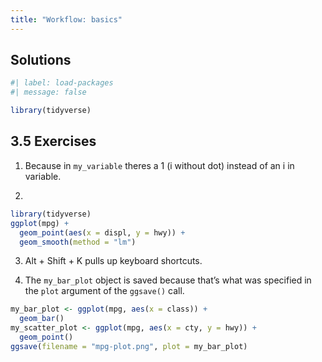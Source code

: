 ```yaml
---
title: "Workflow: basics"
---
```


## Solutions

```r
#| label: load-packages
#| message: false

library(tidyverse)
```

## 3.5 Exercises

1.  Because in `my_variable` theres a 1 (i without dot) instead of an i in variable.

2.  

```r
library(tidyverse)
ggplot(mpg) + 
  geom_point(aes(x = displ, y = hwy)) +
  geom_smooth(method = "lm")
```

3.  Alt + Shift + K pulls up keyboard shortcuts.

4. The `my_bar_plot` object is saved because that's what was specified in the `plot` argument of the `ggsave()` call.

```r
my_bar_plot <- ggplot(mpg, aes(x = class)) +
  geom_bar()
my_scatter_plot <- ggplot(mpg, aes(x = cty, y = hwy)) +
  geom_point()
ggsave(filename = "mpg-plot.png", plot = my_bar_plot)
```
